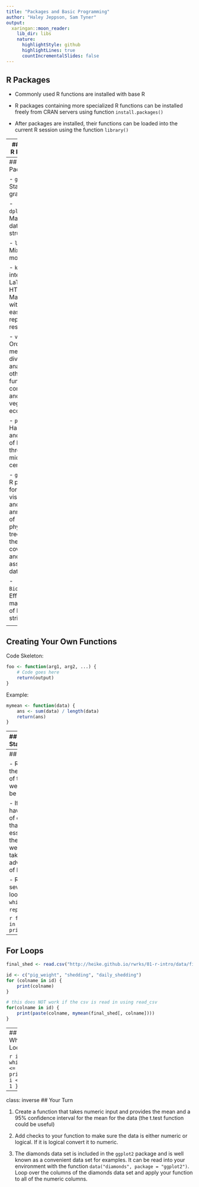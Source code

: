 ```yaml
---
title: "Packages and Basic Programming"
author: "Haley Jeppson, Sam Tyner"
output: 
  xaringan::moon_reader:
    lib_dir: libs
    nature:
      highlightStyle: github
      highlightLines: true
      countIncrementalSlides: false
---
```


## R Packages

- Commonly used R functions are installed with base R

- R packages containing more specialized R functions can be installed freely from CRAN servers using function `install.packages()`

- After packages are installed, their functions can be loaded into the current R session using the function `library()`

---
## Finding R Packages

- How do I locate a package with the desired function?

- Google ("R project" + search term works well)

- R website task views to search relevent subjects: http://cran.r-project.org/web/views/

- ??searchterm will search R help for pages related to the search term

<!--
 `sos` package adds helpful features for searching for packages related to a particular topic
-->

---
## Handy R Packages

- `ggplot2`: Statistical graphics

- `dplyr`/`tidyr`: Manipulating data structures

- `lme4`: Mixed models

- `knitr`: integrate LaTeX, HTML, or Markdown with R for easy reproducible research

- `vegan`: Ordination methods, diversity analysis and other
functions for community and vegetation ecologists.

- `phyloseq`: Handling and analysis of high-throughput microbiome census data

- `ggtree`: an R package for visualization and annotation of phylogenetic trees with their covariates and other associated data

- `Biostrings`: Efficient manipulation of biological strings

<!-- this needs updated!! -->

---
## Creating Your Own Functions

Code Skeleton:

```r
foo <- function(arg1, arg2, ...) {
    # Code goes here
    return(output)
}
```

Example:

```r
mymean <- function(data) {
    ans <- sum(data) / length(data)
    return(ans)
}
```

---
## If/Else Statements

Skeleton:

```r
if (condition) {
    # Some code that runs if condition is TRUE
} else {
    # Some code that runs if condition is FALSE
}
```

Example:

```r
mymean <- function(data) {
    if (!is.numeric(data)) {
        stop("Numeric input is required")
    } else {
        ans <- sum(data) / length(data)
        return(ans)
    }
}
```

---
## Looping

- Reducing the amount of typing we do can be nice

- If we have a lot of code that is essentially the same we can take advantage of looping.

- R offers several loops: `for`, `while`, `repeat`.

```r
for (i in 1:3) {
    print(i)
}
```

---
## For Loops

```r
final_shed <- read.csv("http://heike.github.io/rwrks/01-r-intro/data/final_shedding.csv")

id <- c("pig_weight", "shedding", "daily_shedding")
for (colname in id) {
    print(colname)
}

# this does NOT work if the csv is read in using read_csv
for(colname in id) {
    print(paste(colname, mymean(final_shed[, colname])))
}
```

---
## While Loops

```r
i <- 1
while (i <= 5) {
    print(i)
    i <- i + 1
}
```

---
class: inverse
## Your Turn 

1. Create a function that takes numeric input and provides the mean and a 95% confidence interval for the mean for the data (the t.test function could be useful)

2. Add checks to your function to make sure the data is either numeric or logical.  If it is logical convert it to numeric.

3. The diamonds data set is included in the `ggplot2` package and is well known as a convenient data set for examples. It can be read into your environment with the function `data("diamonds", package = "ggplot2")`. Loop over the columns of the diamonds data set and apply your function to all of the numeric columns.
